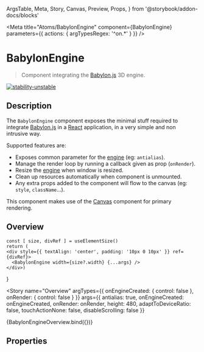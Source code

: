   ArgsTable,
  Meta,
  Story,
  Canvas,
  Preview,
  Props,
} from '@storybook/addon-docs/blocks'

<Meta
  title="Atoms/BabylonEngine"
  component={BabylonEngine}
  parameters={{ actions: { argTypesRegex: '^on.*' } }}
/>

# BabylonEngine

> Component integrating the [Babylon.js](https://www.babylonjs.com/) 3D engine.

[![stability-unstable](https://img.shields.io/badge/stability-unstable-yellow.svg)](https://github.com/emersion/stability-badges#unstable)

## Description

The `BabylonEngine` component exposes the minimal stuff required to integrate [Babylon.js](https://www.babylonjs.com/) in a [React](https://reactjs.org/) application, in a
very simple and non intrusive way.

Supported features are:

- Exposes common parameter for the [engine](https://doc.babylonjs.com/typedoc/classes/babylon.engine) (eg: `antialias`).
- Manage the render loop by running a callback given as prop (`onRender`).
- Resize the [engine](https://doc.babylonjs.com/typedoc/classes/babylon.engine) when window is resized.
- Clean up resources automatically when component is unmounted.
- Any extra props added to the component will flow to the canvas (eg: `style`, `className`...).

This component makes use of the [Canvas](/docs/atoms-canvas--overview) component for primary rendering.

## Overview

    const [ size, divRef ] = useElementSize()
    return (
    <div style={{ textAlign: 'center', padding: '10px 0 10px' }} ref={divRef}>
      <BabylonEngine width={size?.width} {...args} />
    </div>)
}

<Story
  name="Overview"
  argTypes={{
    onEngineCreated: {
      control: false
    },
    onRender: {
      control: false
    }
  }}
  args={{
    antialias: true,
    onEngineCreated: onEngineCreated,
    onRender: onRender,
    height: 480,
    adaptToDeviceRatio: false,
    touchActionNone: false,
    disableScrolling: false
  }}
>
  {BabylonEngineOverview.bind({})}
</Story>

## Properties

<ArgsTable story="Overview" />
